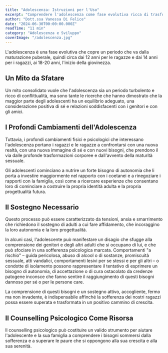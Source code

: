 ```yaml
---
title: "Adolescenza: Istruzioni per l'Uso"
excerpt: "Comprendere l'adolescenza come fase evolutiva ricca di trasformazioni. Scopri come supportare i ragazzi nel loro percorso di crescita e autonomia."
author: "Dott.ssa Vanessa Di Felice"
date: "2024-06-30T00:00:00.000Z"
readTime: "11 min"
category: "Adolescenza e Sviluppo"
coverImage: "/adolescenza.jpg"
---
```


L'adolescenza è una fase evolutiva che copre un periodo che va dalla maturazione puberale, quindi circa dai 12 anni per le ragazze e dai 14 anni per i ragazzi, ai 18-20 anni, l'inizio della giovinezza.

## Un Mito da Sfatare

Un mito consolidato vuole che l'adolescenza sia un periodo turbolento e ricco di conflittualità, ma sono tante le ricerche che hanno dimostrato che la maggior parte degli adolescenti ha un equilibrio adeguato, una considerazione positiva di sé e relazioni soddisfacenti con i genitori e con gli amici.

## I Profondi Cambiamenti dell'Adolescenza

Tuttavia, i profondi cambiamenti fisici e psicologici che interessano l'adolescenza portano i ragazzi e le ragazze a confrontarsi con una nuova realtà, con una nuova immagine di sé e con nuovi bisogni, che prendono il via dalle profonde trasformazioni corporee e dall'avvento della maturità sessuale.

Gli adolescenti cominciano a nutrire un forte bisogno di autonomia che li porta a investire maggiormente nel rapporto con i coetanei e a rinegoziare i rapporti con la famiglia, così come a ricercare esperienze che consentano loro di cominciare a costruire la propria identità adulta e la propria progettualità futura.

## Il Sostegno Necessario

Questo processo può essere caratterizzato da tensioni, ansia e smarrimento che richiedono il sostegno di adulti a cui fare affidamento, che incoraggino la loro autonomia e la loro progettualità.

In alcuni casi, l'adolescente può manifestare un disagio che sfugge alla comprensione dei genitori e degli altri adulti che si occupano di lui, e che può sfociare in una sofferenza psicologica marcata. Comportamenti "a rischio" – guida pericolosa, abuso di alcool o di sostanze, promiscuità sessuale, atti vandalici, comportamenti lesivi per se stessi e per gli altri – o condotte di isolamento possono rappresentare il tentativo di esprimere un bisogno di autonomia, di accettazione o di cura ostacolato da credenze patogene inconsce che fanno sentire il raggiungimento di questi bisogni dannoso per sé o per le persone care.

La comprensione di questi bisogni e un sostegno attivo, accogliente, fermo ma non invadente, è indispensabile affinché la sofferenza dei nostri ragazzi possa essere superata e trasformata in un positivo cammino di crescita.

## Il Counselling Psicologico Come Risorsa

Il counselling psicologico può costituire un valido strumento per aiutare l'adolescente e la sua famiglia a comprendere i bisogni sommersi dalla sofferenza e a superare le paure che si oppongono alla sua crescita e alla sua serenità.
